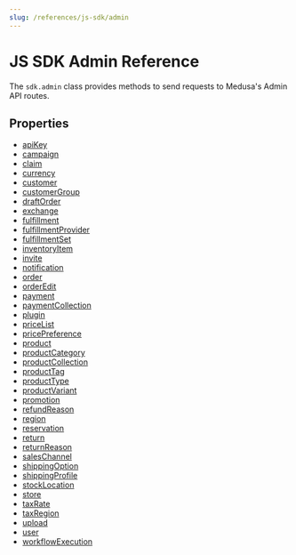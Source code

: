 ```yaml
---
slug: /references/js-sdk/admin
---
```



# JS SDK Admin Reference

The `sdk.admin` class provides methods to send requests to Medusa's Admin API routes.

## Properties

- [apiKey](../../Admin/properties/js_sdk.admin.Admin.apiKey/page.mdx)
- [campaign](../../Admin/properties/js_sdk.admin.Admin.campaign/page.mdx)
- [claim](../../Admin/properties/js_sdk.admin.Admin.claim/page.mdx)
- [currency](../../Admin/properties/js_sdk.admin.Admin.currency/page.mdx)
- [customer](../../Admin/properties/js_sdk.admin.Admin.customer/page.mdx)
- [customerGroup](../../Admin/properties/js_sdk.admin.Admin.customerGroup/page.mdx)
- [draftOrder](../../Admin/properties/js_sdk.admin.Admin.draftOrder/page.mdx)
- [exchange](../../Admin/properties/js_sdk.admin.Admin.exchange/page.mdx)
- [fulfillment](../../Admin/properties/js_sdk.admin.Admin.fulfillment/page.mdx)
- [fulfillmentProvider](../../Admin/properties/js_sdk.admin.Admin.fulfillmentProvider/page.mdx)
- [fulfillmentSet](../../Admin/properties/js_sdk.admin.Admin.fulfillmentSet/page.mdx)
- [inventoryItem](../../Admin/properties/js_sdk.admin.Admin.inventoryItem/page.mdx)
- [invite](../../Admin/properties/js_sdk.admin.Admin.invite/page.mdx)
- [notification](../../Admin/properties/js_sdk.admin.Admin.notification/page.mdx)
- [order](../../Admin/properties/js_sdk.admin.Admin.order/page.mdx)
- [orderEdit](../../Admin/properties/js_sdk.admin.Admin.orderEdit/page.mdx)
- [payment](../../Admin/properties/js_sdk.admin.Admin.payment/page.mdx)
- [paymentCollection](../../Admin/properties/js_sdk.admin.Admin.paymentCollection/page.mdx)
- [plugin](../../Admin/properties/js_sdk.admin.Admin.plugin/page.mdx)
- [priceList](../../Admin/properties/js_sdk.admin.Admin.priceList/page.mdx)
- [pricePreference](../../Admin/properties/js_sdk.admin.Admin.pricePreference/page.mdx)
- [product](../../Admin/properties/js_sdk.admin.Admin.product/page.mdx)
- [productCategory](../../Admin/properties/js_sdk.admin.Admin.productCategory/page.mdx)
- [productCollection](../../Admin/properties/js_sdk.admin.Admin.productCollection/page.mdx)
- [productTag](../../Admin/properties/js_sdk.admin.Admin.productTag/page.mdx)
- [productType](../../Admin/properties/js_sdk.admin.Admin.productType/page.mdx)
- [productVariant](../../Admin/properties/js_sdk.admin.Admin.productVariant/page.mdx)
- [promotion](../../Admin/properties/js_sdk.admin.Admin.promotion/page.mdx)
- [refundReason](../../Admin/properties/js_sdk.admin.Admin.refundReason/page.mdx)
- [region](../../Admin/properties/js_sdk.admin.Admin.region/page.mdx)
- [reservation](../../Admin/properties/js_sdk.admin.Admin.reservation/page.mdx)
- [return](../../Admin/properties/js_sdk.admin.Admin.return/page.mdx)
- [returnReason](../../Admin/properties/js_sdk.admin.Admin.returnReason/page.mdx)
- [salesChannel](../../Admin/properties/js_sdk.admin.Admin.salesChannel/page.mdx)
- [shippingOption](../../Admin/properties/js_sdk.admin.Admin.shippingOption/page.mdx)
- [shippingProfile](../../Admin/properties/js_sdk.admin.Admin.shippingProfile/page.mdx)
- [stockLocation](../../Admin/properties/js_sdk.admin.Admin.stockLocation/page.mdx)
- [store](../../Admin/properties/js_sdk.admin.Admin.store/page.mdx)
- [taxRate](../../Admin/properties/js_sdk.admin.Admin.taxRate/page.mdx)
- [taxRegion](../../Admin/properties/js_sdk.admin.Admin.taxRegion/page.mdx)
- [upload](../../Admin/properties/js_sdk.admin.Admin.upload/page.mdx)
- [user](../../Admin/properties/js_sdk.admin.Admin.user/page.mdx)
- [workflowExecution](../../Admin/properties/js_sdk.admin.Admin.workflowExecution/page.mdx)
